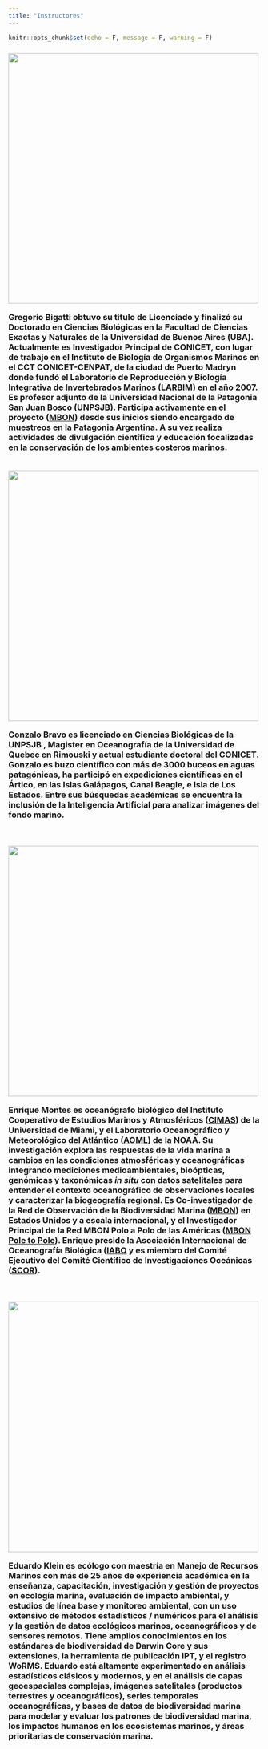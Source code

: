 ```yaml
---
title: "Instructores"
---
```


```r
knitr::opts_chunk$set(echo = F, message = F, warning = F)
```
<body>

<h3>

<img src="images/GBigatti.JPG" width="500px"/>

**Gregorio Bigatti**  obtuvo su titulo de Licenciado y finalizó su Doctorado en Ciencias Biológicas en la Facultad de Ciencias Exactas y Naturales de la Universidad de Buenos Aires (UBA). Actualmente es Investigador Principal de CONICET, con lugar de trabajo en el Instituto de Biología de Organismos Marinos en el CCT CONICET-CENPAT, de la ciudad de Puerto Madryn donde fundó el Laboratorio de Reproducción y Biología Integrativa de Invertebrados Marinos (LARBIM) en el año 2007. Es profesor adjunto de la Universidad Nacional de la Patagonia San Juan Bosco (UNPSJB). Participa activamente en el proyecto ([MBON](https://marinebon.org/])) desde sus inicios siendo encargado de muestreos en la Patagonia Argentina. A su vez realiza actividades de divulgación científica y educación focalizadas en la conservación de los ambientes costeros marinos. 

<br>
<img src="images/GBravo.JPEG" width="500px"/>

**Gonzalo Bravo** es licenciado en Ciencias Biológicas de la UNPSJB , Magister en Oceanografía de la Universidad de Quebec en Rimouski y actual estudiante doctoral del CONICET. Gonzalo es buzo científico con más de 3000 buceos en aguas patagónicas, ha participó en expediciones científicas en el Ártico, en las Islas Galápagos, Canal Beagle, e Isla de Los Estados. Entre sus búsquedas académicas se encuentra la inclusión de la Inteligencia Artificial para analizar imágenes del fondo marino.

<br>

<img src="images/EMontes.JPG" width="500px"/>

**Enrique Montes** es oceanógrafo biológico del Instituto Cooperativo de Estudios Marinos y Atmosféricos ([CIMAS](https://cimas.earth.miami.edu/)) de la Universidad de Miami, y  el Laboratorio Oceanográfico y Meteorológico del Atlántico ([AOML](https://www.aoml.noaa.gov/)) de la NOAA. Su investigación explora las respuestas de la vida marina a cambios en las condiciones atmosféricas y oceanográficas integrando mediciones medioambientales, bioópticas, genómicas y taxonómicas *in situ* con datos  satelitales para entender el contexto oceanográfico de observaciones locales y caracterizar la biogeografía regional.  Es Co-investigador de la Red de Observación de la Biodiversidad Marina ([MBON](https://marinebon.org/])) en Estados Unidos y a escala internacional, y el Investigador Principal de la Red MBON Polo a Polo de las Américas ([MBON Pole to Pole](https://marinebon.github.io/p2p/index.html)). Enrique preside la Asociación Internacional de Oceanografía Biológica ([IABO](http://iabo.org/) y es miembro del Comité Ejecutivo del Comité Científico de Investigaciones Oceánicas ([SCOR]([https://scor-int.org/)).

<br>

<img src="images/EKlein.JPEG" width="500px"/>

**Eduardo Klein** es ecólogo con maestría en Manejo de Recursos Marinos con más de 25 años de experiencia académica en la enseñanza, capacitación, investigación y gestión de proyectos en ecología marina, evaluación de impacto ambiental, y estudios de línea base y monitoreo ambiental, con un uso extensivo de métodos estadísticos / numéricos para el análisis y la gestión de datos ecológicos marinos, oceanográficos y de sensores remotos. Tiene amplios conocimientos en los estándares de biodiversidad de Darwin Core y sus extensiones, la herramienta de publicación IPT, y el registro WoRMS. Eduardo está altamente experimentado en análisis estadísticos clásicos y modernos, y en el análisis de capas geoespaciales complejas, imágenes satelitales (productos terrestres y oceanográficos), series temporales oceanográficas, y bases de datos de biodiversidad marina para modelar y evaluar los patrones de biodiversidad marina, los impactos humanos en los ecosistemas marinos, y áreas prioritarias de conservación marina.

</br>

</h3>

</body>


